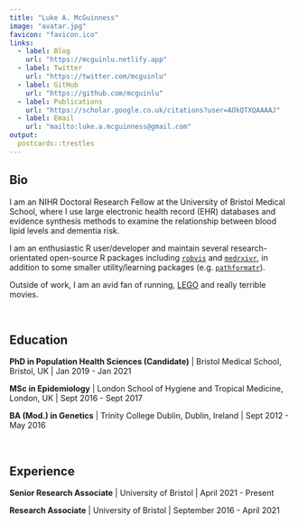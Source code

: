 ```yaml
---
title: "Luke A. McGuinness"
image: "avatar.jpg"
favicon: "favicon.ico"
links:
  - label: Blog
    url: "https://mcguinlu.netlify.app"
  - label: Twitter
    url: "https://twitter.com/mcguinlu"
  - label: GitHub
    url: "https://github.com/mcguinlu"
  - label: Publications
    url: "https://scholar.google.co.uk/citations?user=AOkQTXQAAAAJ"
  - label: Email
    url: "mailto:luke.a.mcguinness@gmail.com"
output:
  postcards::trestles
---
```

 
## Bio

I am an NIHR Doctoral Research Fellow at the University of Bristol Medical School, where I use large electronic health record (EHR) databases and evidence synthesis methods to examine the relationship between blood lipid levels and dementia risk. 

I am an enthusiastic R user/developer and maintain several research-orientated open-source R packages including [`robvis`](https://github.com/mcguinlu/robvis) and [`medrxivr`](https://github.com/ropensci/medrxivr), in addition to some smaller utility/learning packages (e.g. [`pathformatr`](https://github.com/mcguinlu/pathformatr)).

Outside of work, I am an avid fan of running, [LEGO](https://mcguinlu.netlify.app/2021/02/02/baby-yoda-in-r/) and really terrible movies.

&nbsp;

## Education
__PhD in Population Health Sciences (Candidate)__ | Bristol Medical School, Bristol, UK | Jan 2019 - Jan 2021

__MSc in Epidemiology__ | London School of Hygiene and Tropical Medicine, London, UK | Sept 2016 - Sept 2017

__BA (Mod.) in Genetics__ |  Trinity College Dublin, Dublin, Ireland | Sept 2012 - May 2016

&nbsp;

## Experience

__Senior Research Associate__ | University of Bristol | April 2021 - Present

__Research Associate__ | University of Bristol | September 2016 - April 2021